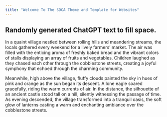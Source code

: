 ```yaml
---
title: "Welcome To The SDCA Theme and Template for Websites"
---
```


## Randomly generated ChatGPT text to fill space.

In a quaint village nestled between rolling hills and meandering
streams, the locals gathered every weekend for a lively farmers' market.
The air was filled with the enticing aroma of freshly baked bread and
the vibrant colors of stalls displaying an array of fruits and
vegetables. Children laughed as they chased each other through the
cobblestone streets, creating a joyful symphony that echoed through the
charming community.

Meanwhile, high above the village, fluffy clouds painted the sky in hues
of pink and orange as the sun began its descent. A lone eagle soared
gracefully, riding the warm currents of air. In the distance, the
silhouette of an ancient castle stood tall on a hill, silently
witnessing the passage of time. As evening descended, the village
transformed into a tranquil oasis, the soft glow of lanterns casting a
warm and enchanting ambiance over the cobblestone streets.